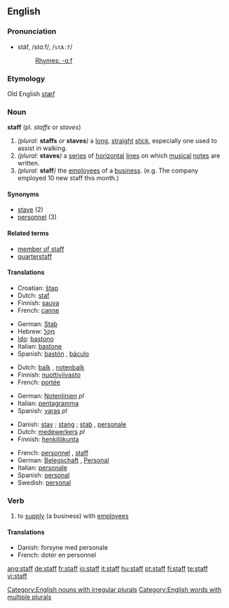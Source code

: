 ==English==

===Pronunciation===
*stäf, /stɑːf/, /<tt>stA:f</tt>/
*:[[Rhymes:English:-ɑːf|Rhymes: -ɑːf]]
<!-- is there also an -æf pronunciation? -->

===Etymology===
Old English ''[[stæf]]''

===Noun===
'''staff''' (pl. ''staffs'' or ''staves'')

# ''(plural:'' '''staffs''' ''or'' '''staves''''')''  a [[long]], [[straight]] [[stick]], especially one used to assist in walking.
# ''(plural:'' '''staves''''')'' a [[series]] of [[horizontal]] [[line]]s on which [[music]]al [[note]]s are written.
# ''(plural:'' '''staff''''')'' the [[employee]]s of a [[business]]. (e.g. The company employed 10 new staff this month.)

====Synonyms====
*[[stave]] (2)
*[[personnel]] (3)

====Related terms====
*[[member of staff]]
*[[quarterstaff]]

====Translations====
{{trans-top|a long, straight stick}}
*Croatian: [[štap]] {{m}}
*Dutch: [[:nl:staf|staf]] {{m}}
*Finnish: [[sauva]]
*French: [[canne]] {{f}}
{{trans-mid}}
*German: [[Stab]] {{m}}
*Hebrew: [[מקל|מַקֵּל]] {{m}}
*[[Ido]]: [[bastono]]
*Italian: [[bastone]] {{m}}
*Spanish: [[bastón]] {{m}}, [[báculo]] {{m}}
{{trans-bottom}}

{{trans-top|a series of horizontal lines}}
*Dutch: [[:nl:balk|balk]] {{m}}, [[:nl:notenbalk|notenbalk]] {{m}}
*Finnish: [[nuottiviivasto]]
*French: [[portée]] {{f}}
{{trans-mid}}
*German: [[Notenlinien]] {{f}} ''pl''
*Italian: [[pentagramma]] {{m}}
*Spanish: [[varas]] {{f}} ''pl''
{{trans-bottom}}

{{trans-top|the employees of a business}}
*Danish: [[stav]] {{c}}; [[stang]] {{c}}; [[stab]] {{c}}, [[personale]] {{n}}
*Dutch: [[:nl:medewerkers|medewerkers]] {{m}} ''pl''
*Finnish: [[henkilökunta]]
{{trans-mid}}
*French: [[personnel]] {{m}}, [[staff#French|staff]] {{m}}
*German: [[Belegschaft]] {{f}}, [[Personal]] {{n}}
*Italian: [[personale]] {{m}}
*Spanish: [[personal]] {{m}}
*Swedish: [[personal]]
{{trans-bottom}}

===Verb===
{{en-verb}}

# {{transitive}} to [[supply]] (a business) with [[employee]]s

====Translations====
*Danish: forsyne med personale
*French: doter en personnel

[[Category:English nouns with irregular plurals]]
[[Category:English words with multiple plurals]]

[[ang:staff]]
[[de:staff]]
[[fr:staff]]
[[io:staff]]
[[it:staff]]
[[hu:staff]]
[[pt:staff]]
[[fi:staff]]
[[te:staff]]
[[vi:staff]]